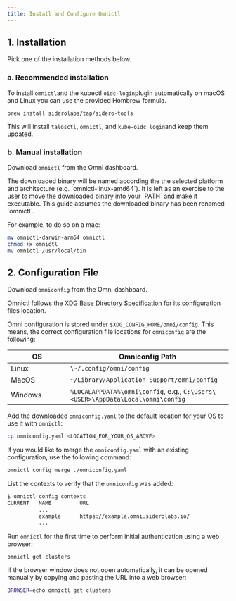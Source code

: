 ```yaml
---
title: Install and Configure Omnictl
---
```




## 1. Installation

Pick one of the installation methods below.

### a. Recommended installation

To install `omnictl`and the kubectl `oidc-login`plugin automatically on macOS and Linux you can use the provided Hombrew formula.

```
brew install siderolabs/tap/sidero-tools
```

This will install `talosctl`, `omnictl`, and `kube-oidc_login`and keep them updated.

### b. Manual installation

Download `omnictl` from the Omni dashboard.

<Info>
The downloaded binary will be named according the the selected platform and architecture (e.g. `omnictl-linux-amd64`). It is left as an exercise to the user to move the downloaded binary into your `PATH` and make it executable. This guide assumes the downloaded binary has been renamed `omnictl`.

For example, to do so on a mac:

```bash
mv omnictl-darwin-arm64 omnictl
chmod +x omnictl
mv omnictl /usr/local/bin
```
</Info>

## 2. Configuration File

Download `omniconfig` from the Omni dashboard.

Omnictl follows the [XDG Base Directory Specification](https://specifications.freedesktop.org/basedir-spec/latest/) for its configuration files location.

Omni configuration is stored under `$XDG_CONFIG_HOME/omni/config`. This means, the correct configuration file locations for `omniconfig` are the following:

<table><thead><tr><th width="119.21484375">OS</th><th>Omniconfig Path</th></tr></thead><tbody><tr><td>Linux</td><td><code>\~/.config/omni/config</code></td></tr><tr><td>MacOS</td><td><code>~/Library/Application Support/omni/config</code></td></tr><tr><td>Windows</td><td><code>%LOCALAPPDATA%\omni\config</code>, e.g., <code>C:\Users\&#x3C;USER>\AppData\Local\omni\config</code></td></tr></tbody></table>

Add the downloaded `omniconfig.yaml` to the default location for your OS to use it with `omnictl`:

```bash
cp omniconfig.yaml <LOCATION_FOR_YOUR_OS_ABOVE>
```

If you would like to merge the `omniconfig.yaml` with an existing configuration, use the following command:

```bash
omnictl config merge ./omniconfig.yaml
```

List the contexts to verify that the `omniconfig` was added:

```bash
$ omnictl config contexts
CURRENT   NAME         URL
          ...
          example      https://example.omni.siderolabs.io/
          ...
```

Run `omnictl` for the first time to perform initial authentication using a web browser:

```bash
omnictl get clusters
```

If the browser window does not open automatically, it can be opened manually by copying and pasting the URL into a web browser:

```bash
BROWSER=echo omnictl get clusters
```
